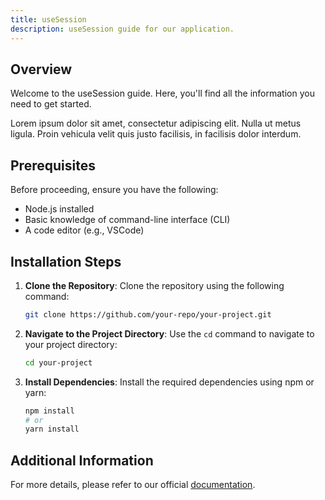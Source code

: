 ```yaml
---
title: useSession
description: useSession guide for our application.
---
```


## Overview

Welcome to the useSession guide. Here, you'll find all the information you need to get started.

Lorem ipsum dolor sit amet, consectetur adipiscing elit. Nulla ut metus ligula. Proin vehicula velit quis justo facilisis, in facilisis dolor interdum.

## Prerequisites

Before proceeding, ensure you have the following:

- Node.js installed
- Basic knowledge of command-line interface (CLI)
- A code editor (e.g., VSCode)

## Installation Steps

1. **Clone the Repository**:
   Clone the repository using the following command:

   ```bash
   git clone https://github.com/your-repo/your-project.git
   ```

2. **Navigate to the Project Directory**:
   Use the `cd` command to navigate to your project directory:

   ```bash
   cd your-project
   ```

3. **Install Dependencies**:
   Install the required dependencies using npm or yarn:

   ```bash
   npm install
   # or
   yarn install
   ```

## Additional Information

For more details, please refer to our official [documentation](#).
